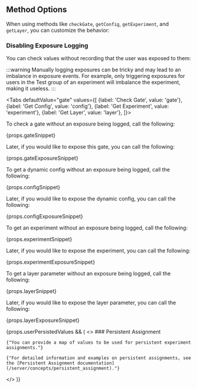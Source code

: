 
## Method Options <VersionBadge version={props.addedInVersion}/>

When using methods like `checkGate`, `getConfig`, `getExperiment`, and `getLayer`, you can customize the behavior:

### Disabling Exposure Logging

You can check values without recording that the user was exposed to them:

:::warning
Manually logging exposures can be tricky and may lead to an imbalance in exposure events. For example, only triggering exposures for users in the Test group of an experiment will imbalance the experiment, making it useless.
:::

<Tabs
  defaultValue="gate"
  values={[
    {label: 'Check Gate', value: 'gate'},
    {label: 'Get Config', value: 'config'},
    {label: 'Get Experiment', value: 'experiment'},
    {label: 'Get Layer', value: 'layer'},
  ]}>

<TabItem value="gate">

To check a gate without an exposure being logged, call the following:

<div>{props.gateSnippet}</div>

Later, if you would like to expose this gate, you can call the following:

<div>{props.gateExposureSnippet}</div>

</TabItem>

<TabItem value="config">

To get a dynamic config without an exposure being logged, call the following:

<div>{props.configSnippet}</div>

Later, if you would like to expose the dynamic config, you can call the following:

<div>{props.configExposureSnippet}</div>

</TabItem>

<TabItem value="experiment">

To get an experiment without an exposure being logged, call the following:

<div>{props.experimentSnippet}</div>

Later, if you would like to expose the experiment, you can call the following:

<div>{props.experimentExposureSnippet}</div>

</TabItem>

<TabItem value="layer">

To get a layer parameter without an exposure being logged, call the following:

<div>{props.layerSnippet}</div>

Later, if you would like to expose the layer parameter, you can call the following:

<div>{props.layerExposureSnippet}</div>

</TabItem>

</Tabs>

{props.userPersistedValues && (
  <>
    ### Persistent Assignment

    {"You can provide a map of values to be used for persistent experiment assignments."}

    {"For detailed information and examples on persistent assignments, see the [Persistent Assignment documentation](/server/concepts/persistent_assignment)."}
  </>
)}
